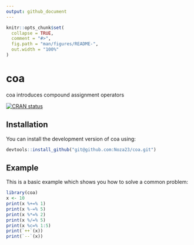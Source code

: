 ```yaml
---
output: github_document
---
```


<!-- README.md is generated from README.Rmd. Please edit that file -->

```r
knitr::opts_chunk$set(
  collapse = TRUE,
  comment = "#>",
  fig.path = "man/figures/README-",
  out.width = "100%"
)
```

# coa

coa introduces compound assignment operators

<!-- badges: start -->
[![CRAN status](https://www.r-pkg.org/badges/version/coa)](https://CRAN.R-project.org/package=coa)
<!-- badges: end -->

## Installation

You can install the development version of coa using:

``` r
devtools::install_github("git@github.com:Noza23/coa.git")
```

## Example

This is a basic example which shows you how to solve a common problem:

```r
library(coa)
x <- 10
print(x %+=% 1)
print(x %-=% 5)
print(x %*=% 2)
print(x %/=% 5)
print(x %c=% 1:5)
print(`++`(x))
print(`--`(x))
```



